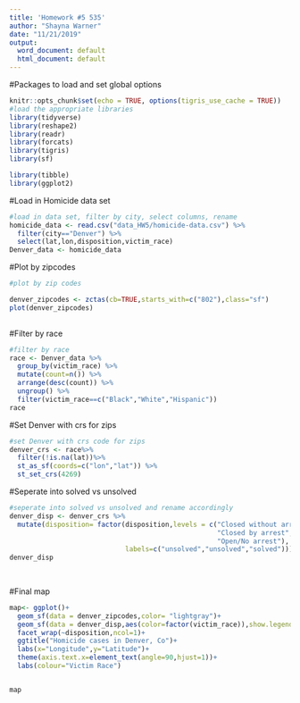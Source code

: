 ```yaml
---
title: 'Homework #5 535'
author: "Shayna Warner"
date: "11/21/2019"
output:
  word_document: default
  html_document: default
---
```

#Packages to load and set global options
```r
knitr::opts_chunk$set(echo = TRUE, options(tigris_use_cache = TRUE))
#load the appropriate libraries
library(tidyverse)
library(reshape2)
library(readr)
library(forcats)
library(tigris)
library(sf)

library(tibble)
library(ggplot2)


```


#Load in Homicide data set
```r
#load in data set, filter by city, select columns, rename 
homicide_data <- read.csv("data_HW5/homicide-data.csv") %>%
  filter(city=="Denver") %>%
  select(lat,lon,disposition,victim_race)
Denver_data <- homicide_data
```

#Plot by zipcodes
```r
#plot by zip codes

denver_zipcodes <- zctas(cb=TRUE,starts_with=c("802"),class="sf")
plot(denver_zipcodes)
    
``` 

#Filter by race
```r
#filter by race
race <- Denver_data %>%
  group_by(victim_race) %>%
  mutate(count=n()) %>%
  arrange(desc(count)) %>%
  ungroup() %>%
  filter(victim_race==c("Black","White","Hispanic"))
race
```

#Set Denver with crs for zips
```r
#set Denver with crs code for zips
denver_crs <- race%>%
  filter(!is.na(lat))%>%
  st_as_sf(coords=c("lon","lat")) %>%
  st_set_crs(4269)
```

#Seperate into solved vs unsolved
```r
#seperate into solved vs unsolved and rename accordingly
denver_disp <- denver_crs %>%
  mutate(disposition= factor(disposition,levels = c("Closed without arrest",
                                                    "Closed by arrest",
                                                    "Open/No arrest"),
                             labels=c("unsolved","unsolved","solved")))
denver_disp
                               
                               

```

#Final map
```r
map<- ggplot()+
  geom_sf(data = denver_zipcodes,color= "lightgray")+
  geom_sf(data = denver_disp,aes(color=factor(victim_race)),show.legend='point')+
  facet_wrap(~disposition,ncol=1)+
  ggtitle("Homicide cases in Denver, Co")+
  labs(x="Longitude",y="Latitude")+
  theme(axis.text.x=element_text(angle=90,hjust=1))+
  labs(colour="Victim Race")


map
```
